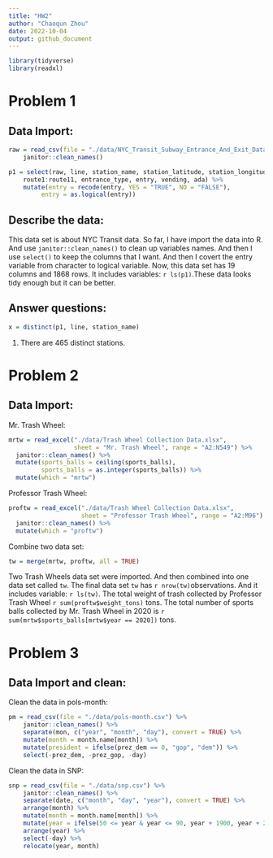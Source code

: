 ```yaml
---
title: "HW2"
author: "Chaoqun Zhou"
date: 2022-10-04
output: github_document
---
```

```r
library(tidyverse)
library(readxl)
```


# Problem 1

## Data Import:

```r
raw = read_csv(file = "./data/NYC_Transit_Subway_Entrance_And_Exit_Data.csv") %>% 
    janitor::clean_names() 

p1 = select(raw, line, station_name, station_latitude, station_longitude,
    route1:route11, entrance_type, entry, vending, ada) %>% 
    mutate(entry = recode(entry, YES = "TRUE", NO = "FALSE"),
         entry = as.logical(entry))
```

## Describe the data:
This data set is about NYC Transit data. So far, I have import the data into R. And use `janitor::clean_names()` to clean up variables names. And then I use `select()` to keep the columns that I want. And then I covert the entry variable from character to logical variable. Now, this data set has 19 columns and 1868 rows. It includes variables: `r ls(p1)`.These data looks tidy enough but it can be better. 

## Answer questions:

```r
x = distinct(p1, line, station_name)
```

1. There are 465 distinct stations. 


# Problem 2

## Data Import:

Mr. Trash Wheel:
```r
mrtw = read_excel("./data/Trash Wheel Collection Data.xlsx", 
                  sheet = "Mr. Trash Wheel", range = "A2:N549") %>% 
  janitor::clean_names() %>% 
  mutate(sports_balls = ceiling(sports_balls), 
         sports_balls = as.integer(sports_balls)) %>% 
  mutate(which = "mrtw")
```

Professor Trash Wheel:
```r
proftw = read_excel("./data/Trash Wheel Collection Data.xlsx", 
                    sheet = "Professor Trash Wheel", range = "A2:M96") %>% 
  janitor::clean_names() %>% 
  mutate(which = "proftw")
```

Combine two data set:
```r
tw = merge(mrtw, proftw, all = TRUE)
```

Two Trash Wheels data set were imported. And then combined into one data set called `tw`. The final data set `tw` has `r nrow(tw)`observations. And it includes variable: `r ls(tw)`. The total weight of trash collected by Professor Trash Wheel `r sum(proftw$weight_tons)` tons. The total number of sports balls collected by Mr. Trash Wheel in 2020 is `r sum(mrtw$sports_balls[mrtw$year == 2020])` tons.


# Problem 3

## Data Import and clean:

Clean the data in pols-month:
```r
pm = read_csv(file = "./data/pols-month.csv") %>% 
    janitor::clean_names() %>% 
    separate(mon, c("year", "month", "day"), convert = TRUE) %>% 
    mutate(month = month.name[month]) %>% 
    mutate(president = ifelse(prez_dem == 0, "gop", "dem")) %>% 
    select(-prez_dem, -prez_gop, -day)
```

Clean the data in SNP:
```r
snp = read_csv(file = "./data/snp.csv") %>% 
    janitor::clean_names() %>% 
    separate(date, c("month", "day", "year"), convert = TRUE) %>%
    arrange(month) %>% 
    mutate(month = month.name[month]) %>%
    mutate(year = ifelse(50 <= year & year <= 90, year + 1900, year + 2000)) %>%
    arrange(year) %>% 
    select(-day) %>% 
    relocate(year, month)
```























